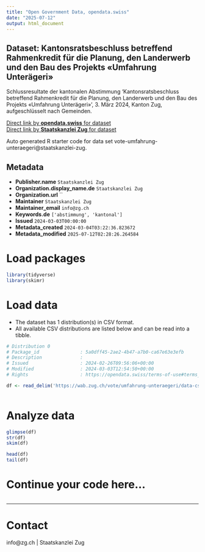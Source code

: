 ```yaml
---
title: "Open Government Data, opendata.swiss"
date: "2025-07-12"
output: html_document
---
```


## Dataset: Kantonsratsbeschluss betreffend Rahmenkredit für die Planung, den Landerwerb und den Bau des Projekts «Umfahrung Unterägeri»

Schlussresultate der kantonalen Abstimmung 'Kantonsratsbeschluss betreffend Rahmenkredit für die Planung, den Landerwerb und den Bau des Projekts «Umfahrung Unterägeri»', 3. März 2024, Kanton Zug, aufgeschlüsselt nach Gemeinden.

[Direct link by **opendata.swiss** for dataset](https://opendata.swiss/de/dataset/kantonsratsbeschluss-betreffend-rahmenkredit-fur-die-planung-den-landerwerb-und-den-bau-des-pro)<br>
[Direct link by **Staatskanzlei Zug** for dataset](https://wab.zug.ch/vote/umfahrung-unteraegeri/data)

Auto generated R starter code for data set vote-umfahrung-unteraegeri@staatskanzlei-zug.

## Metadata

- **Publisher.name** `Staatskanzlei Zug`
- **Organization.display_name.de** `Staatskanzlei Zug`
- **Organization.url** ``
- **Maintainer** `Staatskanzlei Zug`
- **Maintainer_email** `info@zg.ch`
- **Keywords.de** `['abstimmung', 'kantonal']`
- **Issued** `2024-03-03T00:00:00`
- **Metadata_created** `2024-03-04T03:22:36.823672`
- **Metadata_modified** `2025-07-12T02:28:26.264584`


# Load packages

```r

library(tidyverse)
library(skimr)

```

# Load data

-   The dataset has 1 distribution(s) in CSV format.
-   All available CSV distributions are listed below and can be read into a tibble.

```r

# Distribution 0
# Package_id               : 5a0dff45-2ae2-4b47-a7b0-ca67e63e3efb
# Description              : 
# Issued                   : 2024-02-26T09:56:06+00:00
# Modified                 : 2024-03-03T12:54:50+00:00
# Rights                   : https://opendata.swiss/terms-of-use#terms_by

df <- read_delim('https://wab.zug.ch/vote/umfahrung-unteraegeri/data-csv')



```

# Analyze data

```r

glimpse(df)
str(df)
skim(df)

head(df)
tail(df)

```

# Continue your code here...

```r

```

------------------------------------------------------------------------

# Contact

info@zg.ch | Staatskanzlei Zug
